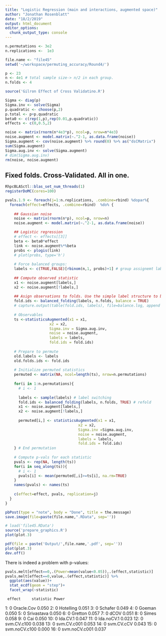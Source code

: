 ```yaml
---
title: "Logistic Regression (main and interactions, augmented space)"
author: "Jonathan Rosenblatt"
date: "18/2/2019"
output: html_document
editor_options: 
  chunk_output_type: console
---
```


```r
n.permutations <- 3e2
n.replications <-  1e3
```


```r
file.name <- "file45"
setwd('~/workspace/permuting_accuracy/Round4/')

p <- 23
n <- 4e1 # total sample size-> n/2 in each group.
n.folds <- 4

source('Gilron Effect of Cross Validatino.R')

Sigma <- diag(p)
Sigma.inv <- solve(Sigma)
p.quadratic <- choose(p,2)
p.total <- p+p.quadratic
beta0 <- c(rep(1,p),rep(0.01,p.quadratic))
effects <- c(0,0.5,2)
```

```r
noise <- matrix(rnorm(n*4e3*p), ncol=p, nrow=n*4e3)
noise.augment <- model.matrix(~.^2-1, as.data.frame(noise))
Sigma.augment <- cov(noise.augment) %>% round(0) %>% as("dsCMatrix")
sum(Sigma.augment)
Sigma.aug.inv <- solve(Sigma.augment)
# dim(Sigma.aug.inv)
rm(noise, noise.augment)
```

## Fixed folds. Cross-Validated. All in one.
```r
RhpcBLASctl::blas_set_num_threads(1)
registerDoMC(cores=100)
```

```r
pvals.1.9 <- foreach(j=1:n.replications, .combine=rbind) %dopar%{
  foreach(effect=effects, .combine=rbind)  %do% {
    
    ## Gaussian noise
    noise <- matrix(rnorm(n*p), ncol=p, nrow=n)
    noise.augment <- model.matrix(~.^2-1, as.data.frame(noise))

    ## Logistic regression
    # effect <- effects[[3]]
    beta <- beta0*effect
    link <- noise.augment%*%beta
    probs <- plogis(link)
    # plot(probs, type='h')
    
    # Force balanced groups:
    labels <- c(TRUE,FALSE)[rbinom(n,1, probs)+1] # group assignemt labels
    
    ## Compute observed statistic
    x1 <- noise.augment[labels,]
    x2 <- noise.augment[!labels,]
    
    ## Asign observations to folds. Use the simple label structure to balance folds.
    fold.ids <- balanced_folding(labels, n.folds, balance = TRUE)
    # capture.output(table(fold.ids, labels), file=balance.log, append = TRUE)
    
    # Observables 
    ts <-statisticsAugmented(x1 = x1, 
                    x2 = x2, 
                    Sigma.inv = Sigma.aug.inv, 
                    noise = noise.augment, 
                    labels = labels, 
                    fold.ids = fold.ids)
    
    # Prepare to permute
    old.labels <- labels
    old.folds.ids <- fold.ids
    
    # Initialize permuted statistics
    permuted <- matrix(NA, ncol=length(ts), nrow=n.permutations)
    
    for(i in 1:n.permutations){
      # i <- 1
      
      labels <- sample(labels) # label switching
      fold.ids <- balanced_folding(labels, n.folds, TRUE) # refold
      x1 <- noise.augment[labels,]
      x2 <- noise.augment[!labels,]
      
      permuted[i,] <- statisticsAugmented(x1 = x1, 
                                 x2 = x2,
                                 Sigma.inv =Sigma.aug.inv, 
                                 noise = noise.augment,
                                 labels = labels,
                                 fold.ids = fold.ids)
    } # End permutation
    
    # Compute p-vals for each statistic
    pvals <- rep(NA, length(ts))
    for(i in seq_along(ts)){
      # i <- 1
      pvals[i] <- mean(permuted[,i]>=ts[i], na.rm=TRUE)
    }
    names(pvals) <- names(ts)
    
    c(effect=effect, pvals, replication=j) 
  }
} 

pbPost(type = "note", body = "Done", title = the.message)
save.image(file=paste(file.name,".RData", sep=''))
```


```r
# load('file45.RData')
source('prepare_graphics.R')
plot(plot.3)
```

```r
pdf(file = paste('Output/',file.name,'.pdf', sep=''))
plot(plot.3)
dev.off()
```

There is indeed a problem with p-values:

```r
pvals.melt[effect==0,.(Power=mean(value<0.05)),.(effect,statistic)]
pvals.melt[effect==0,value,.(effect,statistic)] %>% 
  ggplot(aes(value))+
  stat_ecdf(geom = "step")+
  facet_wrap(~statistic)
```

     effect     statistic Power
 1:      0    Oracle.Cov 0.050
 2:      0     Hotelling 0.051
 3:      0       Schafer 0.049
 4:      0        Goeman 0.050
 5:      0    Srivastava 0.050
 6:      0       Gretton 0.057
 7:      0          dCOV 0.051
 8:      0         Simes 0.058
 9:      0           Cai 0.050
10:      0      lda.CV.1 0.047
11:      0    lda.noCV.1 0.023
12:      0   svm.CV.c100 0.038
13:      0   svm.CV.c001 0.053
14:      0    svm.CV.cCV 0.043
15:      0 svm.noCV.c100 0.000
16:      0 svm.noCV.c001 0.037

